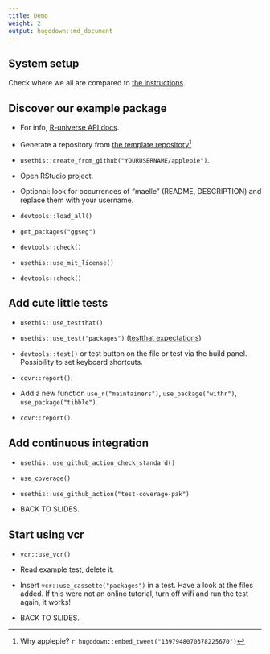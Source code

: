 ```yaml
---
title: Demo
weight: 2
output: hugodown::md_document
---
```



## System setup

Check where we all are compared to [the instructions](/part-1/system-prep).

## Discover our example package

* For info, [R-universe API docs](https://ggseg.r-universe.dev/ui#api).

* Generate a repository from [the template repository](https://github.com/ropensci-training/applepie)[^applepie]

* `usethis::create_from_github("YOURUSERNAME/applepie")`.

* Open RStudio project.

* Optional: look for occurrences of "maelle" (README, DESCRIPTION) and replace them with your username.

* `devtools::load_all()`

* `get_packages("ggseg")`

* `devtools::check()`

* `usethis::use_mit_license()`

* `devtools::check()`

## Add cute little tests

* `usethis::use_testthat()`

* `usethis::use_test("packages")` ([testthat expectations](https://testthat.r-lib.org/reference/index.html))

* `devtools::test()` or test button on the file or test via the build panel. Possibility to set keyboard shortcuts.

* `covr::report()`.

* Add a new function `use_r("maintainers")`, `use_package("withr")`, `use_package("tibble")`.

* `covr::report()`.

## Add continuous integration

* `usethis::use_github_action_check_standard()`

* `use_coverage()`

* `usethis::use_github_action("test-coverage-pak")`

* BACK TO SLIDES.

## Start using vcr

* `vcr::use_vcr()`

* Read example test, delete it.

* Insert `vcr::use_cassette("packages")` in a test. Have a look at the files added. If this were not an online tutorial, turn off wifi and run the test again, it works!

* BACK TO SLIDES.

[^applepie]: Why applepie? `r hugodown::embed_tweet("1397948070378225670")`